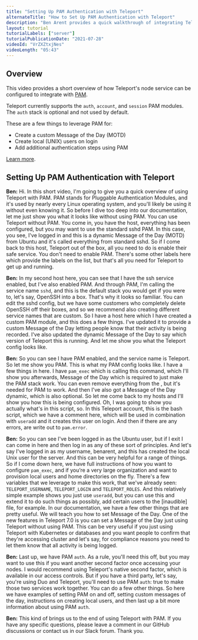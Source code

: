 ```yaml
---
title: "Setting Up PAM Authentication with Teleport"
alternateTitle: "How to Set Up PAM Authentication with Teleport"
description: "Ben Arent provides a quick walkthrough of integrating Teleport's node service with PAM."
layout: tutorial
tutorialLabels: ["server"]
tutorialPublicationDate: "2021-07-28"
videoId: "VrZXZtxjNes"
videoLength: "05:43"
---
```


## Overview

This video provides a short overview of how Teleport's node service can be configured to integrate with [PAM](https://en.wikipedia.org/wiki/Linux_PAM).

Teleport currently supports the `auth`, `account`, and `session` PAM modules. The `auth` stack is optional and not used by default.

These are a few things to leverage PAM for:

- Create a custom Message of the Day (MOTD)
- Create local (UNIX) users on login
- Add additional authentication steps using PAM

[Learn more](/docs/server-access/guides/ssh-pam/).

## Setting Up PAM Authentication with Teleport

**Ben:** Hi. In this short video, I'm going to give you a quick overview of using Teleport with PAM. PAM stands for Pluggable Authentication Modules, and it's used by nearly every Linux operating system, and you'll likely be using it without even knowing it. So before I dive too deep into our documentation, let me just show you what it looks like without using PAM. You can use Teleport without PAM. You come in, you have the host, everything has been configured, but you may want to use the standard sshd PAM. In this case, you see, I've logged in and this is a dynamic Message of the Day (MOTD) from Ubuntu and it's called everything from standard sshd. So if I come back to this host, Teleport out of the box, all you need to do is enable their safe service. You don't need to enable PAM. There's some other labels here which provide the labels on the list, but that's all you need for Teleport to get up and running.

**Ben:** In my second host here, you can see that I have the ssh service enabled, but I've also enabled PAM. And through PAM, I'm calling the service name `sshd`, and this is the default stack you would get if you were to, let's say, OpenSSH into a box. That's why it looks so familiar. You can edit the sshd config, but we have some customers who completely delete OpenSSH off their boxes, and so we recommend also creating different service names that are custom. So I have a host here which I have created a custom PAM module, and this does a few things. I've updated it to provide a custom Message of the Day letting people know that their activity is being recorded. I've also updated the dynamic Message of the Day to say which version of Teleport this is running. And let me show you what the Teleport config looks like.

**Ben:** So you can see I have PAM enabled, and the service name is Teleport. So let me show you PAM. This is what my PAM config looks like. I have a few things in here. I have `pam_exec` which is calling this command, which I'll show you afterwards, Message of the Day which is required to just make the PAM stack work. You can even remove everything from the , but it's needed for PAM to work. And then I've also got a Message of the Day dynamic, which is also optional. So let me come back to my hosts and I'll show you how this is being configured. Oh, I was going to show you actually what's in this script, so. In this Teleport account, this is the bash script, which we have a comment here, which will be used in combination with `useradd` and it creates this user on login. And then if there are any errors, are write out to `pam.error`.

**Ben:** So you can see I've been logged in as the Ubuntu user, but if I exit I can come in here and then log in as any of these sort of principles. And let's say I've logged in as my username, benarent, and this has created the local Unix user for the server. And this can be very helpful for a range of things. So if I come down here, we have full instructions of how you want to configure `pam_exec`, and if you’re a very large organization and want to provision local users and home directories on the fly. There's a few variables that we leverage to make this work, that we've already seen: `TELEPORT_USERNAME`, `TELEPORT_LOGIN` and `TELEPORT_ROLES`. And this relatively simple example shows you just use `useradd`, but you can use this and extend it to do such things as possibly, add certain users to the [inaudible] file, for example. In our documentation, we have a few other things that are pretty useful. We will teach you how to set Message of the Day. One of the new features in Teleport 7.0 is you can set a Message of the Day just using Teleport without using PAM. This can be very useful if you just using Teleport with Kubernetes or databases and you want people to confirm that they're accessing cluster and let's say, for compliance reasons you need to let them know that all activity is being logged.

**Ben:** Last up, we have PAM `auth`. As a rule, you'll need this off, but you may want to use this if you want another second factor once accessing your nodes. I would recommend using Teleport's native second factor, which is available in our access controls. But if you have a third party, let's say, you're using Duo and Teleport, you'll need to use PAM `auth`: true to make those two services work together. You can do a few other things. So here we have examples of setting PAM on and off, setting custom messages of the day, instructions on creating local users, and then last up a bit more information about using PAM `auth`.

**Ben:** This kind of brings us to the end of using Teleport with PAM. If you have any specific questions, please leave a comment in our GitHub discussions or contact us in our Slack forum. Thank you.
